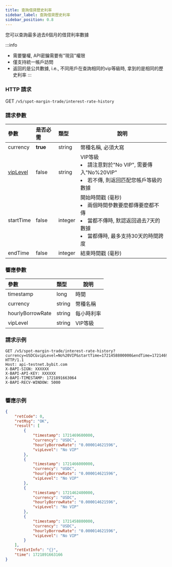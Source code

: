 ```yaml
---
title: 查詢借貸歷史利率
sidebar_label: 查詢借貸歷史利率
sidebar_position: 0.8
---
```

您可以查詢最多過去6個月的借貸利率數據

:::info
* 需要鑒權, API密鑰需要有"現貨"權限
* 僅支持統一帳戶訪問
* 返回的是公共數據, i.e., 不同用戶在查詢相同的vip等級時, 拿到的是相同的歷史利率
:::

### HTTP 請求
GET `/v5/spot-margin-trade/interest-rate-history`

### 請求參數
| 參數 | 是否必需 | 類型 | 說明|
|:----- |:-------|:-----|------ |
|currency|**true**|string|幣種名稱, 必須大寫 |
|[vipLevel](../enum#viplevel)|false|string|VIP等級 <li>請注意對於"No VIP", 需要傳入"No%20VIP"</li><li>若不傳, 則返回匹配您帳戶等級的數據</li>|
|startTime|false|integer|開始時間戳 (毫秒) <li>兩個時間參數要麼都傳要麼都不傳</li><li>當都不傳時, 默認返回過去7天的數據</li><li>當都傳時, 最多支持30天的時間跨度</li>|
|endTime|false|integer|結束時間戳 (毫秒)|

### 響應參數
| 參數 | 類型 | 說明|
|:----- |:-----|----- |
|timestamp|long|時間|
|currency|string|幣種名稱|
|hourlyBorrowRate|string|每小時利率|
|vipLevel|string|VIP等級|

### 請求示例

<Tabs groupId="programming-languages">
<TabItem value="http" label="HTTP">

```http
GET /v5/spot-margin-trade/interest-rate-history?currency=USDC&vipLevel=No%20VIP&startTime=1721458800000&endTime=1721469600000 HTTP/1.1
Host: api-testnet.bybit.com
X-BAPI-SIGN: XXXXXX
X-BAPI-API-KEY: XXXXXX
X-BAPI-TIMESTAMP: 1721891663064
X-BAPI-RECV-WINDOW: 5000
```

</TabItem>
<TabItem value="python" label="Python">

```python

```

</TabItem>
</Tabs>

### 響應示例

```json
{
    "retCode": 0,
    "retMsg": "OK",
    "result": [
        {
            "timestamp": 1721469600000,
            "currency": "USDC",
            "hourlyBorrowRate": "0.000014621596",
            "vipLevel": "No VIP"
        },
        {
            "timestamp": 1721466000000,
            "currency": "USDC",
            "hourlyBorrowRate": "0.000014621596",
            "vipLevel": "No VIP"
        },
        {
            "timestamp": 1721462400000,
            "currency": "USDC",
            "hourlyBorrowRate": "0.000014621596",
            "vipLevel": "No VIP"
        },
        {
            "timestamp": 1721458800000,
            "currency": "USDC",
            "hourlyBorrowRate": "0.000014621596",
            "vipLevel": "No VIP"
        }
    ],
    "retExtInfo": "{}",
    "time": 1721891663166
}
```
